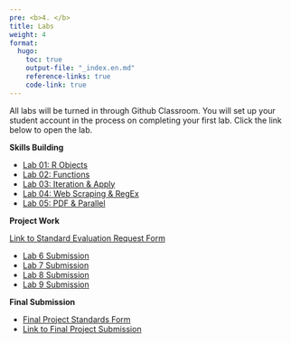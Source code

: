 ```yaml
---
pre: <b>4. </b>
title: Labs
weight: 4
format:
  hugo:
    toc: true
    output-file: "_index.en.md"
    reference-links: true
    code-link: true
---
```


All labs will be turned in through Github Classroom. You will set up your student account in the process on completing your first lab. Click the link below to open the lab.

**Skills Building**

* [Lab 01: R Objects](/Adv-R-Reader/labs/lab1-objects.html)
* [Lab 02: Functions](/Adv-R-Reader/labs/lab2-functions.html)
* [Lab 03: Iteration & Apply](/Adv-R-Reader/labs/lab3-iteration-apply.html)
* [Lab 04: Web Scraping & RegEx](/Adv-R-Reader/labs/lab4-web-scraping-regex.html)
* [Lab 05: PDF & Parallel](/Adv-R-Reader/labs/lab5-PDF-Parallel.html)

**Project Work**

[Link to Standard Evaluation Request Form](/Adv-R-Reader/labs/lab_standards_form.qmd){download="lab_standards_form.qmd"}

* [Lab 6 Submission](https://moodle.smith.edu/mod/assign/view.php?id=1030993)
* [Lab 7 Submission](https://moodle.smith.edu/mod/assign/view.php?id=1034768)
* [Lab 8 Submission](https://moodle.smith.edu/mod/assign/view.php?id=1034892)
* [Lab 9 Submission](https://moodle.smith.edu/mod/assign/view.php?id=1034893)

**Final Submission**

* [Final Project Standards Form](/Adv-R-Reader/labs/final_standards_form.qmd){download="final_standards_form.qmd"}
* [Link to Final Project Submission](https://moodle.smith.edu/mod/assign/view.php?id=1039310)